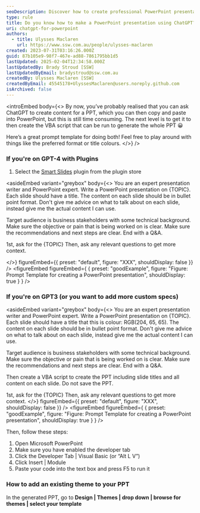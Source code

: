 ```yaml
---
seoDescription: Discover how to create professional PowerPoint presentations using ChatGPT with VBA automation.
type: rule
title: Do you know how to make a PowerPoint presentation using ChatGPT?
uri: chatgpt-for-powerpoint
authors:
  - title: Ulysses Maclaren
    url: https://www.ssw.com.au/people/ulysses-maclaren
created: 2023-07-31T03:16:26.000Z
guid: 87b105e9-98f7-467e-ad88-7861795bb1d5
lastUpdated: 2025-02-04T12:34:58.000Z
lastUpdatedBy: Brady Stroud [SSW]
lastUpdatedByEmail: bradystroud@ssw.com.au
createdBy: Ulysses Maclaren [SSW]
createdByEmail: 45545178+UlyssesMaclaren@users.noreply.github.com
isArchived: false
---
```


<introEmbed
  body={<>
By now, you’ve probably realised that you can ask ChatGPT to create content for a PPT, which you can then copy and paste into PowerPoint, but this is still time consuming. The next level is to get it to then create the VBA script that can be run to generate the whole PPT 😀

Here’s a great prompt template for doing both! Feel free to play around with things like the preferred format or title colours.
  </>}
/>
### If you're on GPT-4 with Plugins

1. Select the [Smart Slides](https://www.whatplugin.ai/plugins/smart-slides) plugin from the plugin store

<asideEmbed
  variant="greybox"
  body={<>
    You are an expert presentation writer and PowerPoint expert.
Write a PowerPoint presentation on {TOPIC}.
Each slide should have a title.
The content on each slide should be in bullet point format.
Don't give me advice on what to talk about on each slide, instead give me the actual content I can use.

Target audience is business stakeholders with some technical background.
Make sure the objective or pain that is being worked on is clear.
Make sure the recommendations and next steps are clear.
End with a Q&A.

1st, ask for the {TOPIC}
Then, ask any relevant questions to get more context.

  </>}
  figureEmbed={{
    preset: "default",
    figure: "XXX",
    shouldDisplay: false
  }}
/>
<figureEmbed figureEmbed={ {
  preset: "goodExample",
  figure: "Figure: Prompt Template for creating a PowerPoint presentation",
  shouldDisplay: true
} } />


### If you're on GPT3 (or you want to add more custom specs)

<asideEmbed
  variant="greybox"
  body={<>
    You are an expert presentation writer and PowerPoint expert.
Write a PowerPoint presentation on {TOPIC}.
Each slide should have a title that this is colour: RGB(204, 65, 65).
The content on each slide should be in bullet point format.
Don't give me advice on what to talk about on each slide, instead give me the actual content I can use.

Target audience is business stakeholders with some technical background.
Make sure the objective or pain that is being worked on is clear.
Make sure the recommendations and next steps are clear.
End with a Q&A.

Then create a VBA script to create the PPT including slide titles and all content on each slide.
Do not save the PPT.

1st, ask for the {TOPIC}
Then, ask any relevant questions to get more context.
  </>}
  figureEmbed={{
    preset: "default",
    figure: "XXX",
    shouldDisplay: false
  }}
/>
<figureEmbed figureEmbed={ {
  preset: "goodExample",
  figure: "Figure: Prompt Template for creating a PowerPoint presentation",
  shouldDisplay: true
} } />


Then, follow these steps:

1. Open Microsoft PowerPoint
2. Make sure you have enabled the developer tab
3. Click the Developer Tab | Visual Basic (or “Alt L V”)
4. Click Insert | Module
5. Paste your code into the text box and press F5 to run it

### How to add an existing theme to your PPT

In the generated PPT, go to **Design | Themes | drop down | browse for themes | select your template**
